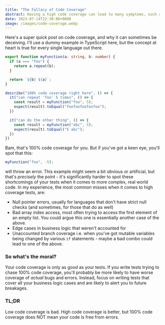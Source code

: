 ```yaml
---
title: "The Fallacy of Code Coverage"
abstract: Having a high code coverage can lead to many symptoms, such as a sense of pride and accomplishment, a pat on the back from your manager and a false sense of security.
date: 2023-07-14T22:30:00+0000
image: /images/code-coverage.webp
---
```


Here's a super quick post on code coverage, and why it can sometimes be deceiving. I'll use a dummy example in TypeScript here, but the concept at heart is true for every single language out there.

```typescript
export function myFunction(a: string, b: number) {
  if (a === "foo") {
    return a.repeat(b);
  }

  return `${b} ${a}`;
}

describe("100% code coverage right here", () => {
  it("can repeat 'foo' 5 times", () => {
    const result = myFunction("foo", 5);
    expect(result).toEqual("foofoofoofoofoo");
  })

  it("can do the other thing", () => {
    const result = myFunction("abc", 5);
    expect(result).toEqual("5 abc");
  })
})
```

Bam, that's 100% code coverage for you. But if you've got a keen eye, you'll spot that this:
```typescript
myFunction("foo", -5);
```
will throw an error. This example might seem a bit obvious or artificial, but that's _precisely_ the point - it's significantly harder to spot these shortcomings of your tests when it comes to more complex, real world code. In my experience, the most common misses when it comes to high coverage tests, are:

- Null pointer errors, usually for languages that don't have strict null checks (and sometimes, for those that do as well)
- Bad array index access, most often trying to access the first element of an empty list. You could argue this one is essentially another case of the above.
- Edge cases in business logic that weren't accounted for
- Unaccounted branch coverage i.e. when you've got mutable variables being changed by various `if` statements - maybe a bad combo could lead to one of the above.

### So what's the moral?

Your code coverage is only as good as your tests. If you write tests trying to chase 100% code coverage, you'll probably be more likely to have worse coverage of _actual_ bugs and errors. Instead, focus on writing tests that cover all your business logic cases and are likely to alert you to future breakages.

### TL;DR

Low code coverage is bad. High code coverage is better, but 100% code coverage does NOT mean your code is free from errors.
